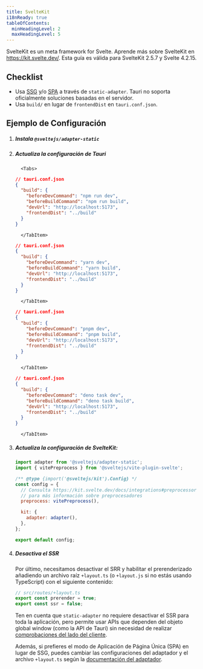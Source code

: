 ```yaml
---
title: SvelteKit
i18nReady: true
tableOfContents:
  minHeadingLevel: 2
  maxHeadingLevel: 5
---
```



SvelteKit es un meta framework for Svelte. Aprende más sobre SvelteKit en https://kit.svelte.dev/. Esta guía es válida para SvelteKit 2.5.7 y Svelte 4.2.15.

## Checklist

- Usa [SSG](https://kit.svelte.dev/docs/adapter-static) y/o [SPA](https://kit.svelte.dev/docs/single-page-apps) a través de  `static-adapter`. Tauri no soporta oficialmente soluciones basadas en el servidor.
- Usa `build/` en lugar de `frontendDist` en `tauri.conf.json`.

## Ejemplo de Configuración

<Steps>

1.  ##### Instala `@sveltejs/adapter-static`

    <CommandTabs
      npm="npm install --save-dev @sveltejs/adapter-static"
      yarn="yarn add -D @sveltejs/adapter-static"
      pnpm="pnpm add -D @sveltejs/adapter-static"
      deno="deno add -D npm:@sveltejs/adapter-static"
    />

1.  ##### Actualiza la configuración de Tauri

          <Tabs>

      <TabItem label="npm">

    ```json
    // tauri.conf.json
    {
      "build": {
        "beforeDevCommand": "npm run dev",
        "beforeBuildCommand": "npm run build",
        "devUrl": "http://localhost:5173",
        "frontendDist": "../build"
      }
    }
    ```

          </TabItem>

    <TabItem label="yarn">

    ```json
    // tauri.conf.json
    {
      "build": {
        "beforeDevCommand": "yarn dev",
        "beforeBuildCommand": "yarn build",
        "devUrl": "http://localhost:5173",
        "frontendDist": "../build"
      }
    }
    ```

          </TabItem>

    <TabItem label="pnpm">

    ```json
    // tauri.conf.json
    {
      "build": {
        "beforeDevCommand": "pnpm dev",
        "beforeBuildCommand": "pnpm build",
        "devUrl": "http://localhost:5173",
        "frontendDist": "../build"
      }
    }
    ```

          </TabItem>

    <TabItem label="deno">

    ```json
    // tauri.conf.json
    {
      "build": {
        "beforeDevCommand": "deno task dev",
        "beforeBuildCommand": "deno task build",
        "devUrl": "http://localhost:5173",
        "frontendDist": "../build"
      }
    }
    ```

          </TabItem>

    </Tabs>

1.  ##### Actualiza la configuración de SvelteKit:

    ```js title="svelte.config.js" {1}
    import adapter from '@sveltejs/adapter-static';
    import { vitePreprocess } from '@sveltejs/vite-plugin-svelte';

    /** @type {import('@sveltejs/kit').Config} */
    const config = {
      // Consulta https://kit.svelte.dev/docs/integrations#preprocessors
      // para más información sobre preprocesadores
      preprocess: vitePreprocess(),

      kit: {
        adapter: adapter(),
      },
    };

    export default config;
    ```

1.  ##### Desactiva el SSR

    Por último, necesitamos desactivar el SRR y habilitar el prerenderizado añadiendo un archivo raíz  `+layout.ts` (o `+layout.js` si no estás usando TypeScript) con el siguiente contenido:

    ```ts
    // src/routes/+layout.ts
    export const prerender = true;
    export const ssr = false;
    ```

    Ten en cuenta que `static-adapter` no requiere desactivar el SSR para toda la aplicación, pero permite usar APIs que dependen del objeto global window (como la API de Tauri) sin necesidad de realizar [comprobaciones del lado del cliente](https://kit.svelte.dev/docs/faq#how-do-i-use-x-with-sveltekit-how-do-i-use-a-client-side-only-library-that-depends-on-document-or-window).

    Además, si prefieres el modo de Aplicación de Página Única (SPA) en lugar de SSG, puedes cambiar las configuraciones del adaptador y el archivo `+layout.ts` según la [documentación del adaptador](https://kit.svelte.dev/docs/single-page-apps).

</Steps>

